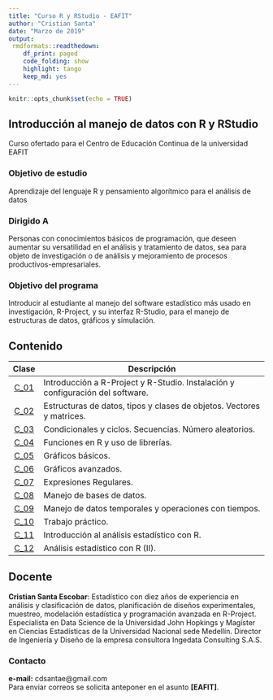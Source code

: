 ```yaml
---
title: "Curso R y RStudio - EAFIT"
author: "Cristian Santa"
date: "Marzo de 2019"
output:
 rmdformats::readthedown:
    df_print: paged
    code_folding: show
    highlight: tango
    keep_md: yes
---
```


```r
knitr::opts_chunk$set(echo = TRUE)
```

## Introducción al manejo de datos con R y RStudio

Curso ofertado para el Centro de Educación Continua de la universidad EAFIT

### Objetivo de estudio

Aprendizaje del lenguaje R y pensamiento algorítmico para el análisis de datos					

### Dirigido A

Personas con conocimientos básicos de programación, que deseen aumentar su versatilidad en el análisis y tratamiento de datos, sea para objeto de investigación o de análisis y mejoramiento de procesos productivos-empresariales.					

### Objetivo del programa

Introducir al estudiante al manejo del software estadístico más usado en investigación, R-Project, y su interfaz R-Studio, para el manejo de estructuras de datos, gráficos y simulación.					

## Contenido

| **Clase** |                                 **Descripción**                                |
|:---------:|--------------------------------------------------------------------------------|
|  <a href="./Clase01/Clase01.html">C_01</a>  | Introducción a R-Project y R-Studio. Instalación y configuración del software. |
|  <a href="./Clase02/Clase02a.html">C_02</a>  | Estructuras de datos, tipos y clases de objetos. Vectores y matrices.       |
|  <a href="./Clase03/Clase03a.html">C_03</a>  | Condicionales y ciclos. Secuencias. Número aleatorios.                         |
|  <a href="./Clase04/Clase04a.html">C_04</a>  | Funciones en R y uso de librerías.                                             |
|  <a href="./Clase05/Clase05a.html">C_05</a>  | Gráficos básicos.                                                              |
|  <a href="./Clase06/Clase06a.html">C_06</a>  | Gráficos avanzados.                                                            |
|  <a href="./Clase07/Clase07a.html">C_07</a>  | Expresiones Regulares.                                                         |
|  <a href="./Clase08/Clase08a.html">C_08</a>  | Manejo de bases de datos.                                                      |
|  <a href="./Clase09/Clase09a.html">C_09</a>  | Manejo de datos temporales y operaciones con tiempos.                          |
|  <a href="./Clase10/Clase10a.html">C_10</a>  | Trabajo práctico.                                                              |
|  <a href="./Clase11/Clase11a.html">C_11</a>  | Introducción al análisis estadístico con R.                                    |
|  <a href="./Clase12/Clase12a.html">C_12</a>  | Análisis estadístico con R (II).                                               |

## Docente

**Cristian Santa Escobar**: Estadístico con diez años de experiencia en análisis y clasificación de datos, planificación de diseños experimentales, muestreo, modelación estadística y programación avanzada en R-Project. Especialista en Data Science de la Universidad John Hopkings y Magíster en Ciencias Estadísticas de la Universidad Nacional sede Medellín. Director de Ingeniería y Diseño de la empresa consultora Ingedata Consulting S.A.S.

### Contacto

**e-mail:** cdsantae@gmail.com <br>
Para enviar correos se solicita anteponer en el asunto **[EAFIT]**.


